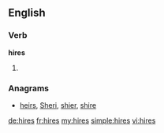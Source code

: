==English==

===Verb===
'''hires'''

# {{third-person singular of|hire}}

===Anagrams===
* [[heirs#English|heirs]], [[Sheri#English|Sheri]], [[shier#English|shier]], [[shire#English|shire]]

[[de:hires]]
[[fr:hires]]
[[my:hires]]
[[simple:hires]]
[[vi:hires]]